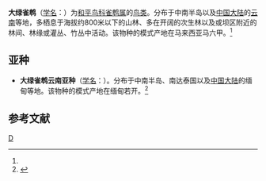 {{Speciesbox
| genus = Aegithina
| species = lafresnayei
| image = PhaenicomanesIoraKeulemans.jpg
| authority = (Hartlaub)<ref name='id2739'>{{cite web| url =http://www.bioinfo.cn/db05/BjdwSpecies.php?action=view&id=2739| title =大绿雀鹎| work =《中国动物物种编目数据库》| publisher =中国科学院微生物研究所| author =中国科学院动物研究所| accessdate =2009-04-04| deadurl =yes| archiveurl =https://web.archive.org/web/20131203122335/http://www.bioinfo.cn/db05/BjdwSpecies.php?action=view| archivedate =2013-12-03}}</ref>
}}

'''大绿雀鹎'''（[[学名|学名]]：{{lang|la|''Aegithina lafresnayei''}}）为[[和平鸟科|和平鸟科]][[雀鹎属|雀鹎属]]的[[鸟类|鸟类]]。分布于中南半岛以及[[中国大陆|中国大陆]]的[[云南|云南]]等地，多栖息于海拔约800米以下的山林、多在开阔的次生林以及或坝区附近的林间、林缘或灌丛、竹丛中活动。该物种的模式产地在马来西亚马六甲。<ref name='id2739'/>

==亚种==
*'''大绿雀鹎云南亚种'''（[[学名|学名]]：{{lang|la|''Aegithina lafresnayei innotata''}}）。分布于中南半岛、南达泰国以及[[中国大陆|中国大陆]]的缅甸等地。该物种的模式产地在缅甸若开。<ref name='id2740'>{{cite web| url =http://www.bioinfo.cn/db05/BjdwSpecies.php?action=view&id=2740| title =大绿雀鹎云南亚种| work =《中国动物物种编目数据库》| publisher =中国科学院微生物研究所| author =中国科学院动物研究所| accessdate =2009-04-04| deadurl =yes| archiveurl =https://web.archive.org/web/20160305073006/http://www.bioinfo.cn/db05/BjdwSpecies.php?action=view&id=2740| archivedate =2016-03-05}}</ref>

== 参考文献 ==
{{reflist}}
{{Taxonbar|from=Q738724}}

[[Category:雀鹎属|D]]


{{Passeriformes-stub}}